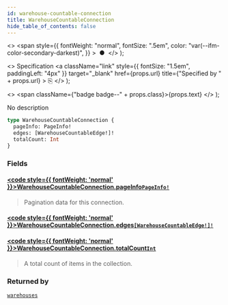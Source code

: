 ```yaml
---
id: warehouse-countable-connection
title: WarehouseCountableConnection
hide_table_of_contents: false
---
```


  <>
    <span
      style={{
        fontWeight: "normal",
        fontSize: ".5em",
        color: "var(--ifm-color-secondary-darkest)",
      }}
    >
      &nbsp;●&nbsp;
    </span>
  </>
);

  <>
    Specification
    <a
      className="link"
      style={{ fontSize: "1.5em", paddingLeft: "4px" }}
      target="\_blank"
      href={props.url}
      title={"Specified by " + props.url}
    >
      ⎘
    </a>
  </>
);

  <>
    <span className={"badge badge--" + props.class}>{props.text}</span>
  </>
);

No description

```graphql
type WarehouseCountableConnection {
  pageInfo: PageInfo!
  edges: [WarehouseCountableEdge!]!
  totalCount: Int
}
```

### Fields

#### [<code style={{ fontWeight: 'normal' }}>WarehouseCountableConnection.<b>pageInfo</b></code>](#)<Bullet />[`PageInfo!`](../../../storefront/miscellaneous/objects/page-info) <Badge class="secondary" text="non-null"/> <Badge class="secondary" text="object"/>

> Pagination data for this connection.

#### [<code style={{ fontWeight: 'normal' }}>WarehouseCountableConnection.<b>edges</b></code>](#)<Bullet />[`[WarehouseCountableEdge!]!`](../../../storefront/miscellaneous/objects/warehouse-countable-edge) <Badge class="secondary" text="non-null"/> <Badge class="secondary" text="object"/>

>

#### [<code style={{ fontWeight: 'normal' }}>WarehouseCountableConnection.<b>totalCount</b></code>](#)<Bullet />[`Int`](../../../storefront/miscellaneous/scalars/int) <Badge class="secondary" text="scalar"/>

> A total count of items in the collection.

### Returned by

[`warehouses`](../../../storefront/products/queries/warehouses) <Badge class="secondary" text="query"/>
